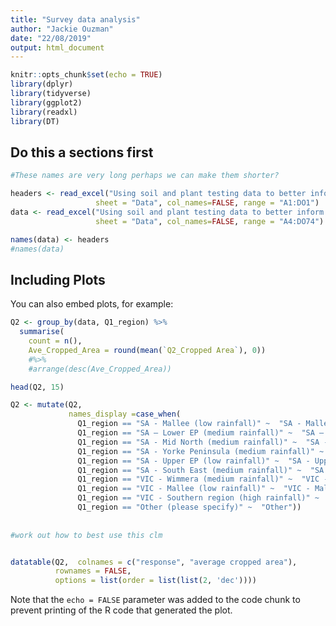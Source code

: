 ```yaml
---
title: "Survey data analysis"
author: "Jackie Ouzman"
date: "22/08/2019"
output: html_document
---
```


```r
knitr::opts_chunk$set(echo = TRUE)
library(dplyr)
library(tidyverse)
library(ggplot2)
library(readxl)
library(DT)
```

## Do this a sections first 


```r

#These names are very long perhaps we can make them shorter?

headers <- read_excel("Using soil and plant testing data to better inform nutrient management.xlsx", 
                   sheet = "Data", col_names=FALSE, range = "A1:DO1")
data <- read_excel("Using soil and plant testing data to better inform nutrient management.xlsx", 
                   sheet = "Data", col_names=FALSE, range = "A4:DO74")

names(data) <- headers
#names(data)


```

## Including Plots

You can also embed plots, for example:

```r

Q2 <- group_by(data, Q1_region) %>% 
  summarise(
    count = n(),
    Ave_Cropped_Area = round(mean(`Q2_Cropped Area`), 0)) 
    #%>% 
    #arrange(desc(Ave_Cropped_Area))

head(Q2, 15)

Q2 <- mutate(Q2,
             names_display =case_when(
               Q1_region == "SA - Mallee (low rainfall)" ~  "SA - Mallee",
               Q1_region == "SA – Lower EP (medium rainfall)" ~  "SA – Lower EP",
               Q1_region == "SA - Mid North (medium rainfall)" ~  "SA - Mid North",
               Q1_region == "SA - Yorke Peninsula (medium rainfall)" ~  "SA - Yorke Peninsula",
               Q1_region == "SA - Upper EP (low rainfall)" ~  "SA - Upper EP",
               Q1_region == "SA - South East (medium rainfall)" ~  "SA - South East",
               Q1_region == "VIC - Wimmera (medium rainfall)" ~  "VIC - Wimmera",
               Q1_region == "VIC - Mallee (low rainfall)" ~  "VIC - Mallee",
               Q1_region == "VIC - Southern region (high rainfall)" ~  "VIC - Southern region",
               Q1_region == "Other (please specify)" ~  "Other"))
               
 
#work out how to best use this clm


datatable(Q2,  colnames = c("response", "average cropped area"),
          rownames = FALSE,
          options = list(order = list(list(2, 'dec'))))


```

Note that the `echo = FALSE` parameter was added to the code chunk to prevent printing of the R code that generated the plot.
